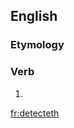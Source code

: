 ==English==

===Etymology===
{{suffix|detect|eth|lang=en}}

===Verb===
{{head|en|verb form}}

# {{en-archaic third-person singular of|detect}}

[[fr:detecteth]]